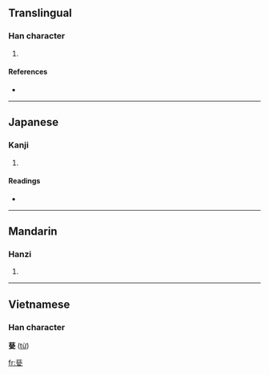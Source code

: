 {{see|瓷}}
==Translingual==

===Han character===
{{Han char|rn=98|rad=瓦|as=09|sn=14|four=|canj=廿女戈弓 (TVIN)}}

# {{defn|Han|sort=瓦09}}

====References====
* {{Han ref|kx=0751.111|dkj=21574|hdz=21429.030|uh=7506|ud=29958}}

----

==Japanese==

===Kanji===
{{ja-kanji|grade=|rs=瓦09}}

# {{defn|Japanese}}

====Readings====
* {{ja-readings|on=[[し]] (shi), [[じ]] (ji)|kun=[[かめ]] (kame)|nanori=}}

----

==Mandarin==

===Hanzi===
{{cmn-hanzi|pin=[[cí]] ([[ci2]]), [[ǒu]] ([[ou3]])|wg=tz'u<sup>2</sup>, ou<sup>3</sup>}}

# {{defn|Mandarin}}

----

==Vietnamese==
===Han character===
'''甆''' ([[từ]])

[[fr:甆]]